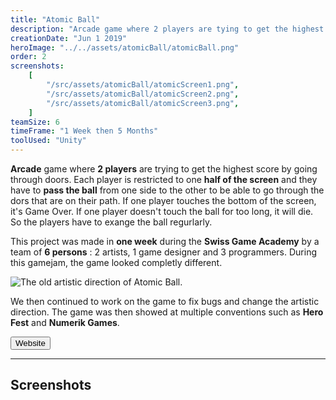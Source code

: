 ```yaml
---
title: "Atomic Ball"
description: "Arcade game where 2 players are tying to get the highest score by going through doors and exchanging an atomic ball. The game was made with Unity during the Swiss Game Academy 2019 where it won the first price."
creationDate: "Jun 1 2019"
heroImage: "../../assets/atomicBall/atomicBall.png"
order: 2
screenshots:
    [
        "/src/assets/atomicBall/atomicScreen1.png",
        "/src/assets/atomicBall/atomicScreen2.png",
        "/src/assets/atomicBall/atomicScreen3.png",
    ]
teamSize: 6
timeFrame: "1 Week then 5 Months"
toolUsed: "Unity"
---
```



**Arcade** game where **2 players** are trying to get the highest score by going through doors.
Each player is restricted to one **half of the screen** and they have to **pass the ball** from one side to the other to be able to go through the dors that are on their path.
If one player touches the bottom of the screen, it's Game Over.
If one player doesn't touch the ball for too long, it will die.
So the players have to exange the ball regurlarly.

This project was made in **one week** during the **Swiss Game Academy** by a team of **6 persons** : 2 artists, 1 game designer and 3 programmers.
During this gamejam, the game looked completly different.

![The old artistic direction of Atomic Ball.](../../assets/atomicBall/oldAtomicBall.png)

We then continued to work on the game to fix bugs and change the artistic direction.
The game was then showed at multiple conventions such as **Hero Fest** and **Numerik Games**.

<div class="flex">
	<Button href="https://orangecube.ch/game/4">Website</Button>
</div>

---

## Screenshots


<ScreenshotList screenshots={frontmatter.screenshots} />
